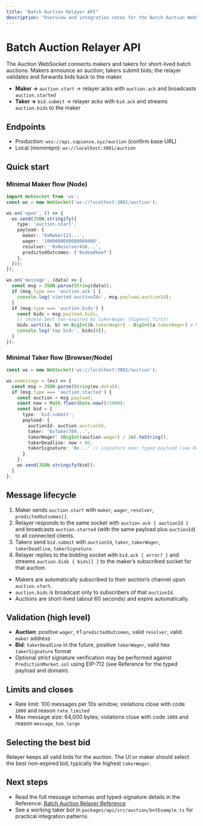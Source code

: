 ```yaml
---
title: "Batch Auction Relayer API"
description: "Overview and integration notes for the Batch Auction WebSocket."
---
```


# Batch Auction Relayer API

The Auction WebSocket connects makers and takers for short-lived batch auctions. Makers announce an auction; takers submit bids; the relayer validates and forwards bids back to the maker.

- **Maker →** `auction.start` → relayer acks with `auction.ack` and broadcasts `auction.started`
- **Taker →** `bid.submit` → relayer acks with `bid.ack` and streams `auction.bids` to the maker

## Endpoints

- Production: `wss://api.sapience.xyz/auction` (confirm base URL)
- Local (monorepo): `ws://localhost:3001/auction`

## Quick start

### Minimal Maker flow (Node)
```ts
import WebSocket from 'ws';
const ws = new WebSocket('ws://localhost:3001/auction');

ws.on('open', () => {
  ws.send(JSON.stringify({
    type: 'auction.start',
    payload: {
      maker: '0xMaker123...',
      wager: '1000000000000000000',
      resolver: '0xResolver456...',
      predictedOutcomes: ['0xdeadbeef']
    },
  }));
});

ws.on('message', (data) => {
  const msg = JSON.parse(String(data));
  if (msg.type === 'auction.ack') {
    console.log('started auctionId=', msg.payload.auctionId);
  }
  if (msg.type === 'auction.bids') {
    const bids = msg.payload.bids;
    // choose best non-expired by takerWager (highest first)
    bids.sort((a, b) => BigInt(b.takerWager) - BigInt(a.takerWager) > 0n ? 1 : -1);
    console.log('top bid:', bids[0]);
  }
});
```

### Minimal Taker flow (Browser/Node)
```ts
const ws = new WebSocket('ws://localhost:3001/auction');

ws.onmessage = (ev) => {
  const msg = JSON.parse(String(ev.data));
  if (msg.type === 'auction.started') {
    const auction = msg.payload;
    const now = Math.floor(Date.now()/1000);
    const bid = {
      type: 'bid.submit',
      payload: {
        auctionId: auction.auctionId,
        taker: '0xTaker789...',
        takerWager: (BigInt(auction.wager) / 2n).toString(),
        takerDeadline: now + 60,
        takerSignature: '0x...' // signature over typed payload (see Reference)
      }
    };
    ws.send(JSON.stringify(bid));
  }
};
```

## Message lifecycle

1) Maker sends `auction.start` with `maker`, `wager`, `resolver`, `predictedOutcomes[]`.
2) Relayer responds to the same socket with `auction.ack { auctionId }` and broadcasts `auction.started` (with the same payload plus `auctionId`) to all connected clients.
3) Takers send `bid.submit` with `auctionId`, `taker`, `takerWager`, `takerDeadline`, `takerSignature`.
4) Relayer replies to the bidding socket with `bid.ack { error? }` and streams `auction.bids { bids[] }` to the maker’s subscribed socket for that auction.

- Makers are automatically subscribed to their auction’s channel upon `auction.start`.
- `auction.bids` is broadcast only to subscribers of that `auctionId`.
- Auctions are short-lived (about 60 seconds) and expire automatically.

## Validation (high level)

- **Auction**: positive `wager`, ≥1 `predictedOutcomes`, valid `resolver`, valid `maker` address
- **Bid**: `takerDeadline` in the future, positive `takerWager`, valid hex `takerSignature` format
- Optional strict signature verification may be performed against `PredictionMarket.sol` using EIP-712 (see Reference for the typed payload and domain).

## Limits and closes

- Rate limit: 100 messages per 10s window; violations close with code `1008` and reason `rate_limited`
- Max message size: 64,000 bytes; violations close with code `1009` and reason `message_too_large`

## Selecting the best bid

Relayer keeps all valid bids for the auction. The UI or maker should select the best non-expired bid, typically the highest `takerWager`.

## Next steps

- Read the full message schemas and typed-signature details in the Reference: [Batch Auction Relayer Reference](/builder-guide/reference/auction-relayer)
- See a working taker bot in `packages/api/src/auction/botExample.ts` for practical integration patterns.

